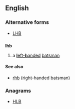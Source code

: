 ==English==

===Alternative forms===
* [[LHB]]

==={{initialism-old|en}}===
'''lhb'''

# {{context|cricket}} a [[left-handed|'''l'''eft-'''h'''anded]] [[batsman]]

====See also====
* [[rhb]] (right-handed batsman)

===Anagrams===
* [[HLB#English|HLB]]